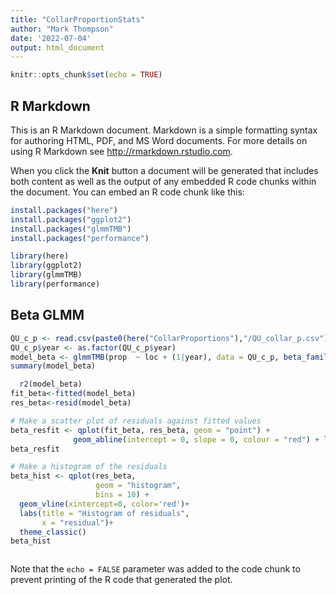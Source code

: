 ```yaml
---
title: "CollarProportionStats"
author: "Mark Thompson"
date: '2022-07-04'
output: html_document
---
```


```r
knitr::opts_chunk$set(echo = TRUE)
```

## R Markdown

This is an R Markdown document. Markdown is a simple formatting syntax for authoring HTML, PDF, and MS Word documents. For more details on using R Markdown see <http://rmarkdown.rstudio.com>.

When you click the **Knit** button a document will be generated that includes both content as well as the output of any embedded R code chunks within the document. You can embed an R code chunk like this:

```r

install.packages("here")
install.packages("ggplot2")
install.packages("glmmTMB")
install.packages("performance")

library(here)
library(ggplot2)
library(glmmTMB)
library(performance)

```

## Beta GLMM

```r

QU_c_p <- read.csv(paste0(here("CollarProportions"),"/QU_collar_p.csv"),	stringsAsFactors=FALSE,	na.strings="NA")
QU_c_p$year <- as.factor(QU_c_p$year)
model_beta <- glmmTMB(prop  ~ loc + (1|year), data = QU_c_p, beta_family(link = "logit"))
summary(model_beta)

  r2(model_beta)
fit_beta<-fitted(model_beta)
res_beta<-resid(model_beta)

# Make a scatter plot of residuals against fitted values
beta_resfit <- qplot(fit_beta, res_beta, geom = "point") +
              geom_abline(intercept = 0, slope = 0, colour = "red") + labs(title = "Residuals vs fitted values", x = "fitted value", y = "residual") + theme_classic()
beta_resfit

# Make a histogram of the residuals
beta_hist <- qplot(res_beta,
                   geom = "histogram",
                   bins = 10) +
  geom_vline(xintercept=0, color='red')+
  labs(title = "Histogram of residuals",
       x = "residual")+
  theme_classic()
beta_hist 



```

Note that the `echo = FALSE` parameter was added to the code chunk to prevent printing of the R code that generated the plot.
